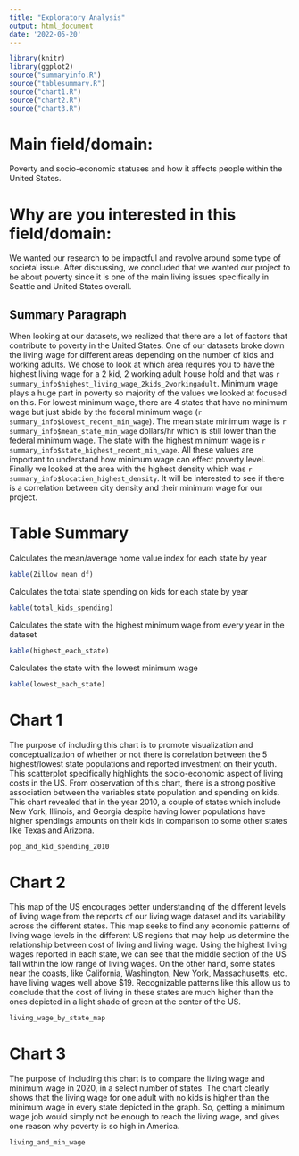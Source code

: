 ```yaml
---
title: "Exploratory Analysis"
output: html_document
date: '2022-05-20'
---
```



```r
library(knitr)
library(ggplot2)
source("summaryinfo.R")
source("tablesummary.R")
source("chart1.R")
source("chart2.R")
source("chart3.R")

```

# Main field/domain:
Poverty and socio-economic statuses and how it affects people within the United States.

# Why are you interested in this field/domain:
We wanted our research to be impactful and revolve around some type of societal issue. After discussing, we concluded that we wanted our project to be about poverty since it is one of the main living issues specifically in Seattle and United States overall.

## Summary Paragraph

When looking at our datasets, we realized that there are a lot of factors that contribute to poverty in the United States. One of our datasets broke down the living wage for different areas depending on the number of kids and working adults. We chose to look at which area requires you to have the highest living wage for a 2 kid, 2 working adult house hold and that was `r summary_info$highest_living_wage_2kids_2workingadult`. Minimum wage plays a huge part in poverty so majority of the values we looked at focused on this. For lowest minimum wage, there are 4 states that have no minimum wage but just abide by the federal minimum wage (`r summary_info$lowest_recent_min_wage`). The mean state minimum wage is `r summary_info$mean_state_min_wage` dollars/hr which is still lower than the federal minimum wage. The state with the highest minimum wage is `r summary_info$state_highest_recent_min_wage`. All these values are important to understand how minimum wage can effect poverty level. Finally we looked at the area with the highest density which was `r summary_info$location_highest_density`. It will be interested to see if there is a correlation between city density and their minimum wage for our project.


# Table Summary

Calculates the mean/average home value index for each state by year

```r
kable(Zillow_mean_df)
```

Calculates the total state spending on kids for each state by year

```r
kable(total_kids_spending)
```

Calculates the state with the highest minimum wage from every year in the dataset 

```r
kable(highest_each_state)
```

Calculates the state with the lowest minimum wage

```r
kable(lowest_each_state)
```

# Chart 1

The purpose of including this chart is to promote visualization and conceptualization of whether or not there is correlation between the 5 highest/lowest state populations and reported investment on their youth. This scatterplot specifically highlights the socio-economic aspect of living costs in the US. From observation of this chart, there is a strong positive association between the variables state population and spending on kids. This chart revealed that in the year 2010, a couple of states which include New York, Illinois, and Georgia despite having lower populations have higher spendings amounts on their kids in comparison to some other states like Texas and Arizona.

```r
pop_and_kid_spending_2010
```

# Chart 2

This map of the US encourages better understanding of the different levels of living wage from the reports of our living wage dataset and its variability across the different states. This map seeks to find any economic patterns of living wage levels in the different US regions that may help us determine the relationship between cost of living and living wage. Using the highest living wages reported in each state, we can see that the middle section of the US fall within the low range of living wages. On the other hand, some states near the coasts, like California, Washington, New York, Massachusetts, etc. have living wages well above $19. Recognizable patterns like this allow us to conclude that the cost of living in these states are much higher than the ones depicted in a light shade of green at the center of the US.

```r
living_wage_by_state_map
```

# Chart 3

The purpose of including this chart is to compare the living wage and minimum wage in 2020, in a select number of states. The chart clearly shows that the living wage for one adult with no kids is higher than the minimum wage in every state depicted in the graph. So, getting a minimum wage job would simply not be enough to reach the living wage, and gives one reason why poverty is so high in America.

```r
living_and_min_wage
```

